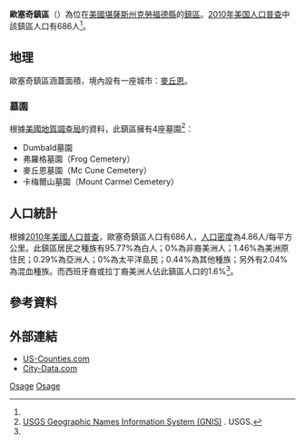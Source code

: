 {{noteTA
|G1=USState
}}
{{Infobox settlement
|official_name = 歐塞奇鎮區
|native_name = Osage Township
|settlement_type = 鎮區
|image_map = Map highlighting Osage Township, Crawford County, Kansas.svg
|map_caption = 歐塞奇鎮區在克勞福德縣的位置
|coordinates_display = inline,title
|coordinates_region = US-KS
|subdivision_type = [[世界政區索引|國家]]
|subdivision_name = [[美国|美国]]
|subdivision_type1 = [[美國行政區劃|州]]
|subdivision_name1 = [[堪薩斯州|堪薩斯州]]
|subdivision_type2 = [[堪萨斯州行政区划|縣]]
|subdivision_name2 = [[克勞福德縣_(堪薩斯州)|克勞福德縣]]
|area_total_km2 = 141.37
|area_land_km2 = 140.75
|area_water_km2 = 0.62
|area_total_sq_mi = 54.58
|area_land_sq_mi = 54.35
|area_water_sq_mi = 0.24
|area_water_percent = 0.44
|population_as_of = [[2010年美国人口普查|2010]]
|population_footnotes = <ref name="Census 2010">{{cite web| url=http://factfinder2.census.gov| title=Race, Hispanic or Latino, Age, and Housing Occupancy: 2010 Census Redistricting Data (Public Law 94-171) Summary File (QT-PL), Osage township, Crawford County, Kansas| publisher=U.S. Census Bureau, American FactFinder 2| accessdate=October 28, 2011| archive-date=2013-09-11| archive-url=https://web.archive.org/web/20130911234518/http://factfinder2.census.gov/| dead-url=no}}</ref>
|population_total = 686
|population_density_km2 = auto
|elevation_footnotes = 
|elevation_m = 280
|elevation_ft = 919
|latd = 37
|latm = 24
|lats = 30
|latNS = N
|longd = 95
|longm = 02
|longs = 09
|longEW = W
|postal_code_type =
|postal_code = 
|blank_name = [[地名信息系统|GNIS]] ID
|blank_info = [http://geonames.usgs.gov/pls/gnispublic/f?p=gnispq:3:::NO::P3_FID:0469639 0469639]
|website = 
|footnotes = 
}}

'''歐塞奇鎮區'''（{{lang-en|'''Osage Township'''}}）為位在[[美國|美國]][[堪薩斯州|堪薩斯州]][[克勞福德縣_(堪薩斯州)|克勞福德縣]]的[[行政鎮區|鎮區]]。[[2010年美国人口普查|2010年美国人口普查]]中該鎮區人口有686人<ref name="Census 2010"/>。

==地理==
歐塞奇鎮區涵蓋面積{{convert|141.37|km2|sqmi}}，境內設有一座城市：[[麥丘恩_(堪薩斯州)|麥丘恩]]。

===墓園===
根據[[美國地質調查局|美國地質調查局]]的資料，此鎮區擁有4座墓園<ref>[http://geonames.usgs.gov/domestic/index.html USGS Geographic Names Information System (GNIS)] {{Wayback|url=http://geonames.usgs.gov/domestic/index.html |date=20190428150204 }}. USGS.</ref>：
*Dumbald墓園
*弗羅格墓園（Frog Cemetery）
*麥丘恩墓園（Mc Cune Cemetery）
*卡梅爾山墓園（Mount Carmel Cemetery）

==人口統計==
根據[[2010年美國人口普查|2010年美國人口普查]]，歐塞奇鎮區人口有686人，[[人口密度|人口密度]]為4.86人/每平方公里。此鎮區居民之種族有95.77%為白人；0%為非裔美洲人；1.46%為美洲原住民；0.29%為亞洲人；0%為太平洋島民；0.44%為其他種族；另外有2.04%為混血種族。而西班牙裔或拉丁裔美洲人佔此鎮區人口的1.6%<ref name="Census 2010"/>。

==參考資料==
{{reflist}}

==外部連結==
* [https://web.archive.org/web/20080723112151/http://www.us-counties.com/localgov/kansas.html US-Counties.com]
* [http://www.city-data.com/township/Osage-Crawford-KS.html City-Data.com] {{Wayback|url=http://www.city-data.com/township/Osage-Crawford-KS.html |date=20121021221853 }}

{{克勞福德縣 (堪薩斯州)}}

[[Category:克勞福德縣鎮區_(堪薩斯州)|Osage]]
[[Category:堪薩斯州鎮區|Osage]]